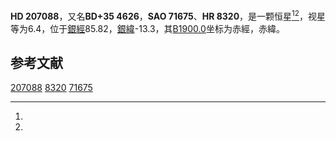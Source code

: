 {{Starbox begin
| name = HD 207088
}}
{{Starbox observe
| epoch = [[J2000.0|J2000.0]]
| constell = {{星座名待查}}<ref name=SIMBAD>{{cite web
 | url=http://simbad.u-strasbg.fr/simbad/sim-id?Ident=HR+8320
 | title=Pulsating variable Star
 | publisher=Centre de Données astronomiques de Strasbourg
 | work=SIMBAD
 | accessdate=2012-07-13
 | archive-date=2022-01-16
 | archive-url=https://web.archive.org/web/20220116150516/http://simbad.u-strasbg.fr/simbad/sim-id?Ident=HR+8320
 }}</ref><ref name=DATA>{{cite web
 | url=http://vizier.u-strasbg.fr/viz-bin/VizieR-5?-out.add=.&-source=5050&-corr=PK=HR&-out.max=9999&HR=8320
 | title=VizieR Detailed Page
 | accessdate=2012-07-13
 | archive-date=2019-02-16
 | archive-url=https://web.archive.org/web/20190216101009/http://vizier.u-strasbg.fr/viz-bin/VizieR-5?-out.add=.&-source=5050&-corr=PK=HR&-out.max=9999&HR=8320
 | dead-url=no
 }}</ref>
| 星官 = 
| ra = {{RA|21|45|44.5}}<ref name=SIMBAD /><ref name=DATA />
| dec = {{DEC|+35|51|26}}<ref name=SIMBAD /><ref name=DATA />
| appmag_v = 6.4<ref name=SIMBAD /><ref name=DATA />
}}
{{Starbox character
| class = G8III<ref name=SIMBAD /><ref name=DATA />
| b-v = 1<ref name=SIMBAD /><ref name=DATA />
| u-b = 0.71<ref name=SIMBAD /><ref name=DATA />
| r-i = <ref name=SIMBAD /><ref name=DATA />
| variable = 
}}
{{Starbox astrometry
| radial_v = 0.71
| prop_mo_ra = -5
| parallax = 
| p_error = 
}}
{{Starbox catalog
| names =BD+35 4626，[[SAO星表|SAO]] 71675，[[HD星表|HD]] 207088，[[HR星表|HR]] 8320}}
{{Starbox reference |Simbad=HR+8320}}
{{Starbox end}}

'''HD 207088'''，又名'''BD+35 4626'''，'''SAO 71675'''、'''HR 8320'''，是一颗恒星<ref name=SIMBAD /><ref name=DATA />，视星等为6.4，位于[[銀道座標系|銀經]]85.82，[[銀道座標系|銀緯]]-13.3，其[[B1900.0|B1900.0]]坐标为赤經{{RA|21|41|30}}，赤緯{{DEC|+35|-13.3|45}}。

== 参考文献 ==
{{reflist}}

{{star-stub}}

[[Category:HD和HDE天體|207088]]
[[Category:HR天體|8320]]
[[Category:SAO天體|71675]]